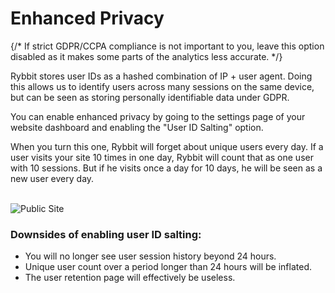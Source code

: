 
# Enhanced Privacy

{/* <Callout type="info">
  If strict GDPR/CCPA compliance is not important to you, leave this option disabled as it makes some parts of the analytics less accurate.
</Callout> */}

Rybbit stores user IDs as a hashed combination of IP + user agent. Doing this allows us to identify users across many sessions on the same device, but can be seen as storing personally identifiable data under GDPR.

You can enable enhanced privacy by going to the settings page of your website dashboard and enabling the "User ID Salting" option.

When you turn this one, Rybbit will forget about unique users every day. If a user visits your site 10 times in one day, Rybbit will count that as one user with 10 sessions. But if he visits once a day for 10 days, he will be seen as a new user every day.

<br/>
<Image src="/settings.jpg" alt="Public Site" width={500} height={500} />

### Downsides of enabling user ID salting:

- You will no longer see user session history beyond 24 hours.
- Unique user count over a period longer than 24 hours will be inflated.
- The user retention page will effectively be useless.


